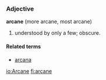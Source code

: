 ===Adjective===
'''arcane''' (more arcane, most arcane)

#understood by only a few; obscure.

====Related terms====
*[[arcana]]

[[io:Arcane]]
[[fi:arcane]]